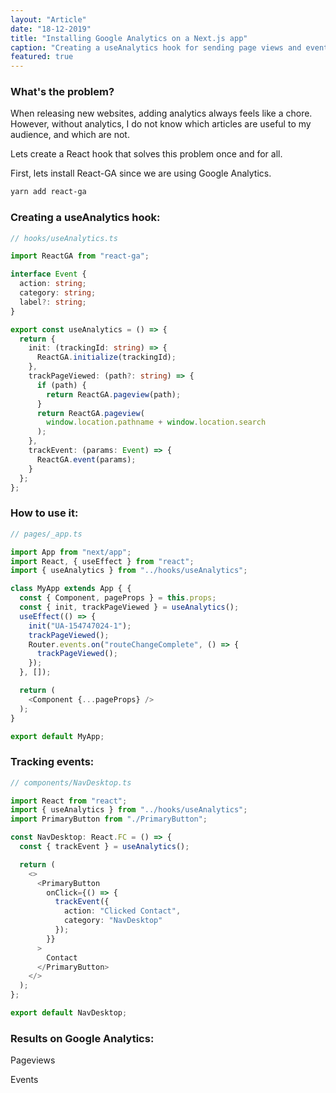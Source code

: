 ```yaml
---
layout: "Article"
date: "18-12-2019"
title: "Installing Google Analytics on a Next.js app"
caption: "Creating a useAnalytics hook for sending page views and events"
featured: true
---
```



### What's the problem?

When releasing new websites, adding analytics always feels like a chore. However, without analytics, I do not know which articles are useful to my audience, and which are not.

Lets create a React hook that solves this problem once and for all.

First, lets install React-GA since we are using Google Analytics.

```bash
yarn add react-ga
```

### Creating a useAnalytics hook:

```typescript
// hooks/useAnalytics.ts

import ReactGA from "react-ga";

interface Event {
  action: string;
  category: string;
  label?: string;
}

export const useAnalytics = () => {
  return {
    init: (trackingId: string) => {
      ReactGA.initialize(trackingId);
    },
    trackPageViewed: (path?: string) => {
      if (path) {
        return ReactGA.pageview(path);
      }
      return ReactGA.pageview(
        window.location.pathname + window.location.search
      );
    },
    trackEvent: (params: Event) => {
      ReactGA.event(params);
    }
  };
};
```

### How to use it:

```typescript
// pages/_app.ts

import App from "next/app";
import React, { useEffect } from "react";
import { useAnalytics } from "../hooks/useAnalytics";

class MyApp extends App { {
  const { Component, pageProps } = this.props;
  const { init, trackPageViewed } = useAnalytics();
  useEffect(() => {
    init("UA-154747024-1");
    trackPageViewed();
    Router.events.on("routeChangeComplete", () => {
      trackPageViewed();
    });
  }, []);

  return (
    <Component {...pageProps} />
  );
}

export default MyApp;
```

### Tracking events:

```typescript
// components/NavDesktop.ts

import React from "react";
import { useAnalytics } from "../hooks/useAnalytics";
import PrimaryButton from "./PrimaryButton";

const NavDesktop: React.FC = () => {
  const { trackEvent } = useAnalytics();

  return (
    <>
      <PrimaryButton
        onClick={() => {
          trackEvent({
            action: "Clicked Contact",
            category: "NavDesktop"
          });
        }}
      >
        Contact
      </PrimaryButton>
    </>
  );
};

export default NavDesktop;
```

### Results on Google Analytics:

Pageviews

<ArticleImage src="/assets/ga-pageviews.png" />

Events

<ArticleImage src="/assets/ga-events.png" />
